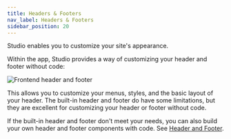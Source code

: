 ```yaml
---
title: Headers & Footers
nav_label: Headers & Footers
sidebar_position: 20
---
```


Studio enables you to customize your site's appearance.

Within the app, Studio provides a way of customizing your header and footer without code:

![Frontend header and footer](/assets/unstack-header-and-footer.png)

This allows you to customize your menus, styles, and the basic layout of your header. The built-in header and footer do have some limitations, but they are excellent for customizing your header or footer without code.

If the built-in header and footer don't meet your needs, you can also build your own header and footer components with code. See [Header and Footer](/docs/studio/developers/components/header-and-footer).
